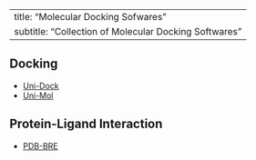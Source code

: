 
---
title: "Molecular Docking Sofwares"
subtitle: "Collection of Molecular Docking Softwares"
---

## Docking
* [Uni-Dock](https://github.com/dptech-corp/Uni-Dock)
* [Uni-Mol](https://github.com/dptech-corp/Uni-Mol)

## Protein-Ligand Interaction
* [PDB-BRE](https://github.com/ShutaoChen97/PDB-BRE)







